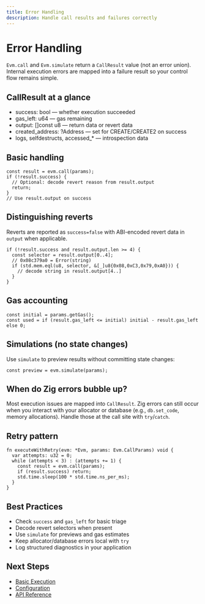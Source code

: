 ```yaml
---
title: Error Handling
description: Handle call results and failures correctly
---
```


# Error Handling

`Evm.call` and `Evm.simulate` return a `CallResult` value (not an error union). Internal execution errors are mapped into a failure result so your control flow remains simple.

## CallResult at a glance

- success: bool — whether execution succeeded
- gas_left: u64 — gas remaining
- output: []const u8 — return data or revert data
- created_address: ?Address — set for CREATE/CREATE2 on success
- logs, selfdestructs, accessed_* — introspection data

## Basic handling

```zig
const result = evm.call(params);
if (!result.success) {
  // Optional: decode revert reason from result.output
  return;
}
// Use result.output on success
```

## Distinguishing reverts

Reverts are reported as `success=false` with ABI-encoded revert data in `output` when applicable.

```zig
if (!result.success and result.output.len >= 4) {
  const selector = result.output[0..4];
  // 0x08c379a0 = Error(string)
  if (std.mem.eql(u8, selector, &[_]u8{0x08,0xC3,0x79,0xA0})) {
    // decode string in result.output[4..]
  }
}
```

## Gas accounting

```zig
const initial = params.getGas();
const used = if (result.gas_left <= initial) initial - result.gas_left else 0;
```

## Simulations (no state changes)

Use `simulate` to preview results without committing state changes:

```zig
const preview = evm.simulate(params);
```

## When do Zig errors bubble up?

Most execution issues are mapped into `CallResult`. Zig errors can still occur when you interact with your allocator or database (e.g., `db.set_code`, memory allocations). Handle those at the call site with `try`/`catch`.

## Retry pattern

```zig
fn executeWithRetry(evm: *Evm, params: Evm.CallParams) void {
  var attempts: u32 = 0;
  while (attempts < 3) : (attempts += 1) {
    const result = evm.call(params);
    if (result.success) return;
    std.time.sleep(100 * std.time.ns_per_ms);
  }
}
```

## Best Practices

- Check `success` and `gas_left` for basic triage
- Decode revert selectors when present
- Use `simulate` for previews and gas estimates
- Keep allocator/database errors local with `try`
- Log structured diagnostics in your application

## Next Steps

- [Basic Execution](/usage/basic-execution)
- [Configuration](/usage/configuration)
- [API Reference](#TODO)

